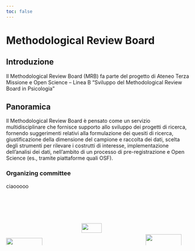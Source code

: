 ```yaml
---
toc: false
---
```


# Methodological Review Board

## Introduzione

Il Methodological Review Board (MRB) fa parte del progetto di Ateneo Terza Missione e Open Science – Linea B “Sviluppo del Methodological Review Board in Psicologia”

## Panoramica

Il Methodological Review Board è pensato come un servizio multidisciplinare che fornisce supporto allo sviluppo dei progetti di ricerca, fornendo suggerimenti relativi alla formulazione dei quesiti di ricerca, giustificazione della dimensione del campione e raccolta dei dati, scelta degli strumenti per rilevare i costrutti di interesse, implementazione dell’analisi dei dati, nell’ambito di un processo di pre-registrazione e Open Science (es., tramite piattaforme quali OSF).

### Organizing committee

ciaooooo

</br>
</br>
</br>


::: {.columns}

::: {.column width="33%"}
<img src="files/logo-UNIPD.bmp" style="width:80%; float: left; margin-top: 40px;" />
:::

::: {.column width="33%"}
<img src="files/logo-MRB.png" style="width:60%; display: block; margin-left: auto; margin-right: auto;" />
:::

::: {.column width="33%"}
<img src="files/logo-DPSS3M.bmp" style="width:80%; float: right; margin-top: 30px;" />
:::

:::



